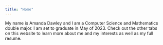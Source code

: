 ```yaml
---
title: "Home"
---
```


My name is Amanda Dawley and I am a Computer Science and Mathematics double major. I am set to graduate in May of 2023. Check out the other tabs on this website to learn more about me and my interests as well as my full resume. 


